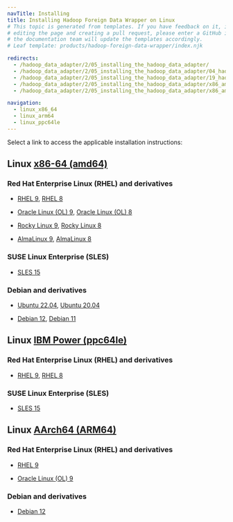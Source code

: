 ```yaml
---
navTitle: Installing
title: Installing Hadoop Foreign Data Wrapper on Linux
# This topic is generated from templates. If you have feedback on it, instead of
# editing the page and creating a pull request, please enter a GitHub issue and
# the documentation team will update the templates accordingly.
# Leaf template: products/hadoop-foreign-data-wrapper/index.njk

redirects:
  - /hadoop_data_adapter/2/05_installing_the_hadoop_data_adapter/
  - /hadoop_data_adapter/2/05_installing_the_hadoop_data_adapter/04_hadoop_centos7_x86/
  - /hadoop_data_adapter/2/05_installing_the_hadoop_data_adapter/19_hadoop_sles12_ppcle/
  - /hadoop_data_adapter/2/05_installing_the_hadoop_data_adapter/x86_amd64/01_hadoop_rhel8_x86/
  - /hadoop_data_adapter/2/05_installing_the_hadoop_data_adapter/x86_amd64/02_hadoop_other_linux8_x86/

navigation:
  - linux_x86_64
  - linux_arm64
  - linux_ppc64le
---
```


Select a link to access the applicable installation instructions:

## Linux [x86-64 (amd64)](linux_x86_64)

### Red Hat Enterprise Linux (RHEL) and derivatives

- [RHEL 9](linux_x86_64/hadoop_rhel_9), [RHEL 8](linux_x86_64/hadoop_rhel_8)

- [Oracle Linux (OL) 9](linux_x86_64/hadoop_rhel_9), [Oracle Linux (OL) 8](linux_x86_64/hadoop_rhel_8)

- [Rocky Linux 9](linux_x86_64/hadoop_other_linux_9), [Rocky Linux 8](linux_x86_64/hadoop_other_linux_8)

- [AlmaLinux 9](linux_x86_64/hadoop_other_linux_9), [AlmaLinux 8](linux_x86_64/hadoop_other_linux_8)

### SUSE Linux Enterprise (SLES)

- [SLES 15](linux_x86_64/hadoop_sles_15)

### Debian and derivatives

- [Ubuntu 22.04](linux_x86_64/hadoop_ubuntu_22), [Ubuntu 20.04](linux_x86_64/hadoop_ubuntu_20)

- [Debian 12](linux_x86_64/hadoop_debian_12), [Debian 11](linux_x86_64/hadoop_debian_11)

## Linux [IBM Power (ppc64le)](linux_ppc64le)

### Red Hat Enterprise Linux (RHEL) and derivatives

- [RHEL 9](linux_ppc64le/hadoop_rhel_9), [RHEL 8](linux_ppc64le/hadoop_rhel_8)

### SUSE Linux Enterprise (SLES)

- [SLES 15](linux_ppc64le/hadoop_sles_15)

## Linux [AArch64 (ARM64)](linux_arm64)

### Red Hat Enterprise Linux (RHEL) and derivatives

- [RHEL 9](linux_arm64/hadoop_rhel_9)

- [Oracle Linux (OL) 9](linux_arm64/hadoop_rhel_9)

### Debian and derivatives

- [Debian 12](linux_arm64/hadoop_debian_12)
